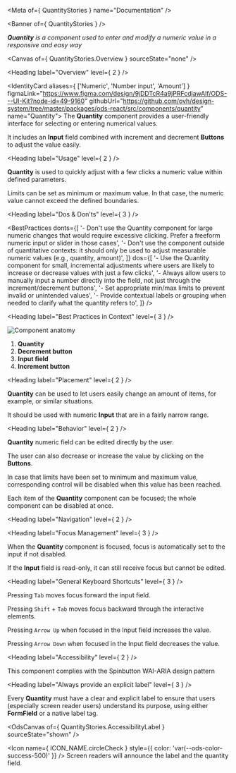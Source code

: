 
<Meta of={ QuantityStories } name="Documentation" />

<Banner of={ QuantityStories } />

_**Quantity** is a component used to enter and modify a numeric value in a responsive and easy way_

<Canvas of={ QuantityStories.Overview } sourceState="none" />

<Heading label="Overview" level={ 2 } />

<IdentityCard aliases={ ['Numeric', 'Number input', 'Amount'] }
              figmaLink="https://www.figma.com/design/9jDDTcR4a9jPRFcdjawAlf/ODS---UI-Kit?node-id=49-9160"
              githubUrl="https://github.com/ovh/design-system/tree/master/packages/ods-react/src/components/quantity"
              name="Quantity">
  The **Quantity** component provides a user-friendly interface for selecting or entering numerical values.

  It includes an **Input** field combined with increment and decrement **Buttons** to adjust the value easily.
</IdentityCard>

<Heading label="Usage" level={ 2 } />

**Quantity** is used to quickly adjust with a few clicks a numeric value within defined parameters.

Limits can be set as minimum or maximum value. In that case, the numeric value cannot exceed the defined boundaries.

<Heading label="Dos & Don'ts" level={ 3 } />

<BestPractices
  donts={[
    '- Don\'t use the Quantity component for large numeric changes that would require excessive clicking. Prefer a freeform numeric input or slider in those cases',
    '- Don\'t use the component outside of quantitative contexts: it should only be used to adjust measurable numeric values (e.g., quantity, amount)',
  ]}
  dos={[
    '- Use the Quantity component for small, incremental adjustments where users are likely to increase or decrease values with just a few clicks',
    '- Always allow users to manually input a number directly into the field, not just through the increment/decrement buttons',
    '- Set appropriate min/max limits to prevent invalid or unintended values',
    '- Provide contextual labels or grouping when needed to clarify what the quantity refers to',
  ]}
/>

<Heading label="Best Practices in Context" level={ 3 } />

![Component anatomy](components/quantity/anatomy.png "Component anatomy")

1. **Quantity**
2. **Decrement button**
3. **Input field**
4. **Increment button**

<Heading label="Placement" level={ 2 } />

**Quantity** can be used to let users easily change an amount of items, for example, or similar situations.

It should be used with numeric **Input** that are in a fairly narrow range.

<Heading label="Behavior" level={ 2 } />

**Quantity** numeric field can be edited directly by the user.

The user can also decrease or increase the value by clicking on the **Buttons**.

In case that limits have been set to minimum and maximum value, corresponding control will be disabled when this value has been reached.

Each item of the **Quantity** component can be focused; the whole component can be disabled at once.

<Heading label="Navigation" level={ 2 } />

<Heading label="Focus Management" level={ 3 } />

When the **Quantity** component is focused, focus is automatically set to the input if not disabled.

If the **Input** field is read-only, it can still receive focus but cannot be edited.

<Heading label="General Keyboard Shortcuts" level={ 3 } />

Pressing `Tab` moves focus forward the input field.

Pressing `Shift` + `Tab` moves focus backward through the interactive elements.

Pressing `Arrow Up` when focused in the Input field increases the value.

Pressing `Arrow Down` when focused in the Input field decreases the value.

<Heading label="Accessibility" level={ 2 } />

This component complies with the <ExternalLink href="https://www.w3.org/WAI/ARIA/apg/patterns/spinbutton/">Spinbutton WAI-ARIA design pattern</ExternalLink>

<Heading label="Always provide an explicit label" level={ 3 } />

Every **Quantity** must have a clear and explicit label to ensure that users (especially screen reader users) understand its purpose,
using either **FormField** or a native label tag.

<OdsCanvas of={ QuantityStories.AccessibilityLabel } sourceState="shown" />

<Icon name={ ICON_NAME.circleCheck }
      style={{ color: 'var(--ods-color-success-500)' }} /> Screen readers will announce the label and the quantity field.
